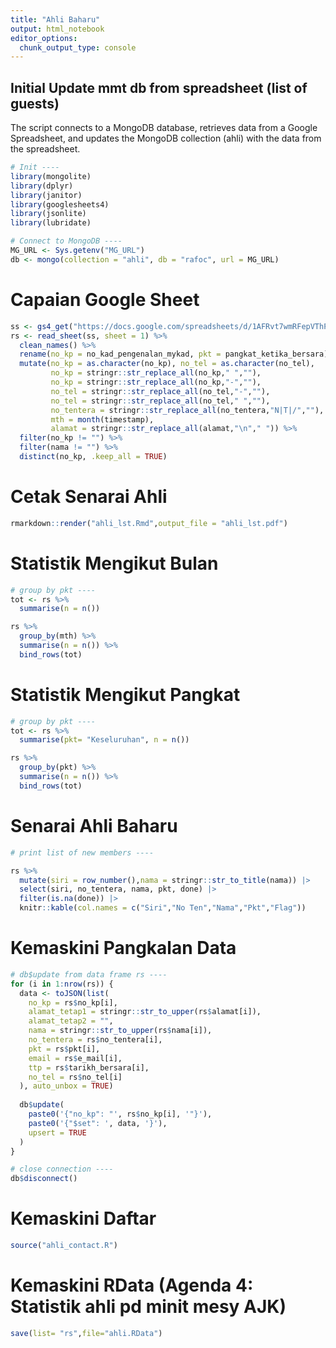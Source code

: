```yaml
---
title: "Ahli Baharu"
output: html_notebook
editor_options: 
  chunk_output_type: console
---
```


## Initial Update mmt db from spreadsheet (list of guests)

The script connects to a MongoDB database, retrieves data from a Google Spreadsheet, and updates the MongoDB collection (ahli) with the data from the spreadsheet.

```r
# Init ----
library(mongolite)
library(dplyr)
library(janitor)
library(googlesheets4)
library(jsonlite)
library(lubridate)

# Connect to MongoDB ----
MG_URL <- Sys.getenv("MG_URL")
db <- mongo(collection = "ahli", db = "rafoc", url = MG_URL)
```

# Capaian Google Sheet

```r
ss <- gs4_get("https://docs.google.com/spreadsheets/d/1AFRvt7wmRFepVThPW3ikItWRWxdSeZz91K9utUqbTS0/edit?resourcekey#gid=621805772")
rs <- read_sheet(ss, sheet = 1) %>% 
  clean_names() %>%
  rename(no_kp = no_kad_pengenalan_mykad, pkt = pangkat_ketika_bersara) %>%
  mutate(no_kp = as.character(no_kp), no_tel = as.character(no_tel),
         no_kp = stringr::str_replace_all(no_kp," ",""),
         no_kp = stringr::str_replace_all(no_kp,"-",""),
         no_tel = stringr::str_replace_all(no_tel,"-",""),
         no_tel = stringr::str_replace_all(no_tel," ",""),
         no_tentera = stringr::str_replace_all(no_tentera,"N|T|/",""),
         mth = month(timestamp),
         alamat = stringr::str_replace_all(alamat,"\n"," ")) %>% 
  filter(no_kp != "") %>% 
  filter(nama != "") %>% 
  distinct(no_kp, .keep_all = TRUE) 
```

# Cetak Senarai Ahli

```r
rmarkdown::render("ahli_lst.Rmd",output_file = "ahli_lst.pdf")
```

# Statistik Mengikut Bulan

```r
# group by pkt ----
tot <- rs %>% 
  summarise(n = n())

rs %>% 
  group_by(mth) %>%
  summarise(n = n()) %>%
  bind_rows(tot)
```

# Statistik Mengikut Pangkat

```r
# group by pkt ----
tot <- rs %>% 
  summarise(pkt= "Keseluruhan", n = n())

rs %>% 
  group_by(pkt) %>%
  summarise(n = n()) %>%
  bind_rows(tot) 
```

# Senarai Ahli Baharu

```r
# print list of new members ----

rs %>% 
  mutate(siri = row_number(),nama = stringr::str_to_title(nama)) |> 
  select(siri, no_tentera, nama, pkt, done) |> 
  filter(is.na(done)) |> 
  knitr::kable(col.names = c("Siri","No Ten","Nama","Pkt","Flag"))

```

# Kemaskini Pangkalan Data

```r
# db$update from data frame rs ----
for (i in 1:nrow(rs)) {
  data <- toJSON(list(
    no_kp = rs$no_kp[i],
    alamat_tetap1 = stringr::str_to_upper(rs$alamat[i]),
    alamat_tetap2 = "",
    nama = stringr::str_to_upper(rs$nama[i]),
    no_tentera = rs$no_tentera[i],
    pkt = rs$pkt[i],
    email = rs$e_mail[i],
    ttp = rs$tarikh_bersara[i],
    no_tel = rs$no_tel[i]
  ), auto_unbox = TRUE)
  
  db$update(
    paste0('{"no_kp": "', rs$no_kp[i], '"}'),
    paste0('{"$set": ', data, '}'),
    upsert = TRUE
  )
}

# close connection ----
db$disconnect()
```

# Kemaskini Daftar

```r
source("ahli_contact.R")
```

# Kemaskini RData (Agenda 4: Statistik ahli pd minit mesy AJK)

```r
save(list= "rs",file="ahli.RData")
```
